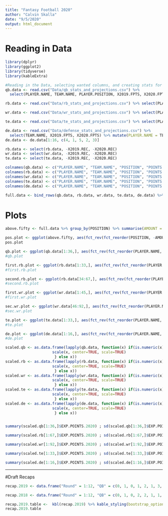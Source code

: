 ```yaml
---
title: "Fantasy Football 2020"
author: "Calvin Skalla"
date: "9/5/2020"
output: html_document
---
```


# Reading in Data
```r
library(dplyr)
library(ggplot2)
library(tidyverse)
library(kableExtra)

#Reading in the Data, selecting wanted columns, and creating stats for a non-PPR league
qb.data <- read.csv("Data/qb_stats_and_projections.csv") %>% 
  select(PLAYER.NAME, TEAM.NAME, PLAYER.POSITION, X2019.FPTS, X2020.FPTS) %>% arrange(-X2020.FPTS)

rb.data <- read.csv("Data/rb_stats_and_projections.csv") %>% select(PLAYER.NAME, TEAM.NAME, PLAYER.POSITION, X2019.REC, X2019.FPTS, X2020.REC, X2020.FPTS) %>% mutate(X2019.FPTS = X2019.FPTS - X2019.REC, X2020.FPTS = X2020.FPTS - X2020.REC) %>% arrange(-X2020.FPTS)

wr.data <- read.csv("Data/wr_stats_and_projections.csv") %>% select(PLAYER.NAME, TEAM, POSITION, X2019.REC, X2019.FPTS, X2020.REC, X2020.FPTS) %>% mutate(X2019.FPTS = X2019.FPTS - X2019.REC, X2020.FPTS = X2020.FPTS - X2020.REC) %>% arrange(-X2020.FPTS)

te.data <- read.csv("Data/te_stats_and_projections.csv") %>% select(PLAYER.NAME, TEAM.NAME, PLAYER.POSITION, X2019.REC, X2019.FPTS, X2020.REC, X2020.FPTS) %>% mutate(X2019.FPTS = X2019.FPTS - X2019.REC, X2020.FPTS = X2020.FPTS - X2020.REC) %>% arrange(-X2020.FPTS)

de.data <- read.csv("Data/defense_stats_and_projections.csv") %>% 
  select(TEAM.NAME, X2019.FPTS, X2020.FPTS) %>% mutate(PLAYER.NAME = TEAM.NAME, POSITION = "D") %>% arrange(-X2020.FPTS)
de.data <- de.data[1:16, c(4, 1, 5, 2, 3)]

rb.data <- select(rb.data, -X2019.REC, -X2020.REC)
wr.data <- select(wr.data, -X2019.REC, -X2020.REC)
te.data <- select(te.data, -X2019.REC, -X2020.REC)

colnames(qb.data) <- c("PLAYER.NAME", "TEAM.NAME", "POSITION", "POINTS.2019", "EXP.POINTS.2020")
colnames(rb.data) <- c("PLAYER.NAME", "TEAM.NAME", "POSITION", "POINTS.2019", "EXP.POINTS.2020")
colnames(wr.data) <- c("PLAYER.NAME", "TEAM.NAME", "POSITION", "POINTS.2019", "EXP.POINTS.2020")
colnames(te.data) <- c("PLAYER.NAME", "TEAM.NAME", "POSITION", "POINTS.2019", "EXP.POINTS.2020")
colnames(de.data) <- c("PLAYER.NAME", "TEAM.NAME", "POSITION", "POINTS.2019", "EXP.POINTS.2020")

full.data <- bind_rows(qb.data, rb.data, wr.data, te.data, de.data) %>% arrange(-EXP.POINTS.2020) %>% filter(EXP.POINTS.2020 >= 50)
```

# Plots
```r
above.fifty <- full.data %>% group_by(POSITION) %>% summarise(AMOUNT = n()) %>% arrange(-AMOUNT)

pos.plot <- ggplot(above.fifty, aes(fct_rev(fct_reorder(POSITION, -AMOUNT)),AMOUNT)) + geom_bar(stat = "identity") + coord_flip()
pos.plot

qb.plot <- ggplot(qb.data[1:36,], aes(fct_rev(fct_reorder(PLAYER.NAME, -EXP.POINTS.2020)), EXP.POINTS.2020)) + geom_bar(stat = "identity") + coord_flip()
#qb.plot

first.rb.plot <- ggplot(rb.data[1:33,], aes(fct_rev(fct_reorder(PLAYER.NAME, -EXP.POINTS.2020)), EXP.POINTS.2020)) + geom_bar(stat = "identity") + coord_flip()
#first.rb.plot

second.rb.plot <- ggplot(rb.data[34:67,], aes(fct_rev(fct_reorder(PLAYER.NAME, -EXP.POINTS.2020)), EXP.POINTS.2020), xlim = c(0, 250)) + geom_bar(stat = "identity") + coord_flip()
#second.rb.plot

first.wr.plot <- ggplot(wr.data[1:45,], aes(fct_rev(fct_reorder(PLAYER.NAME, -EXP.POINTS.2020)), EXP.POINTS.2020)) + geom_bar(stat = "identity") + coord_flip()
#first.wr.plot

sec.wr.plot <- ggplot(wr.data[46:92,], aes(fct_rev(fct_reorder(PLAYER.NAME, -EXP.POINTS.2020)), EXP.POINTS.2020)) + geom_bar(stat = "identity") + coord_flip()
#sec.wr.plot

te.plot <- ggplot(te.data[1:33,], aes(fct_rev(fct_reorder(PLAYER.NAME, -EXP.POINTS.2020)), EXP.POINTS.2020)) + geom_bar(stat = "identity") + coord_flip()
#te.plot

de.plot <- ggplot(de.data[1:16,], aes(fct_rev(fct_reorder(PLAYER.NAME, -EXP.POINTS.2020)), EXP.POINTS.2020)) + geom_bar(stat = "identity") + coord_flip()
#de.plot
```


```r
scaled.qb <- as.data.frame(lapply(qb.data, function(x) if(is.numeric(x)){
                     scale(x, center=TRUE, scale=TRUE)
                      } else x))
scaled.rb <- as.data.frame(lapply(rb.data, function(x) if(is.numeric(x)){
                     scale(x, center=TRUE, scale=TRUE)
                      } else x))
scaled.wr <- as.data.frame(lapply(wr.data, function(x) if(is.numeric(x)){
                     scale(x, center=TRUE, scale=TRUE)
                      } else x))
scaled.te <- as.data.frame(lapply(te.data, function(x) if(is.numeric(x)){
                     scale(x, center=TRUE, scale=TRUE)
                      } else x))
scaled.de <- as.data.frame(lapply(de.data, function(x) if(is.numeric(x)){
                     scale(x, center=TRUE, scale=TRUE)
                      } else x))


summary(scaled.qb[1:36,]$EXP.POINTS.2020) ; sd(scaled.qb[1:36,]$EXP.POINTS.2020)

summary(scaled.rb[1:67,]$EXP.POINTS.2020) ; sd(scaled.rb[1:67,]$EXP.POINTS.2020)

summary(scaled.wr[1:92,]$EXP.POINTS.2020) ; sd(scaled.wr[1:92,]$EXP.POINTS.2020)

summary(scaled.te[1:33,]$EXP.POINTS.2020) ; sd(scaled.te[1:33,]$EXP.POINTS.2020)

summary(scaled.de[1:16,]$EXP.POINTS.2020) ; sd(scaled.de[1:16,]$EXP.POINTS.2020)
```
<hr>

#Draft Recaps
```r
recap.2019 <- data.frame("Round" = 1:12, "QB" = c(0, 1, 0, 1, 2, 1, 3, 1, 0, 3, 5, 1), "RB" = c(10, 3, 7, 3, 6, 4, 1, 5, 3, 4, 3, 2), "WR" = c(2, 7, 4, 7, 3, 5, 6, 5, 7, 3, 3, 4), "TE" = c(0, 1, 1, 1, 1, 2, 2, 1, 1, 1, 0, 3))

recap.2018 <- data.frame("Round" = 1:12, "QB" = c(0, 1, 0, 2, 2, 1, 1, 1, 3, 3, 0, 2), "RB" = c(10, 3, 3, 6, 3, 3, 3, 5, 2, 4, 3, 3), "WR" = c(2, 6, 8, 4, 5, 6, 4, 5, 6, 4, 4, 3), "TE" = c(0, 1, 1, 0, 2, 2, 3, 1, 0, 0, 3, 1))
```

```r
recap.2019.table <-  kbl(recap.2019) %>% kable_styling(bootstrap_options = c("striped", "hover"))
recap.2019.table
```

